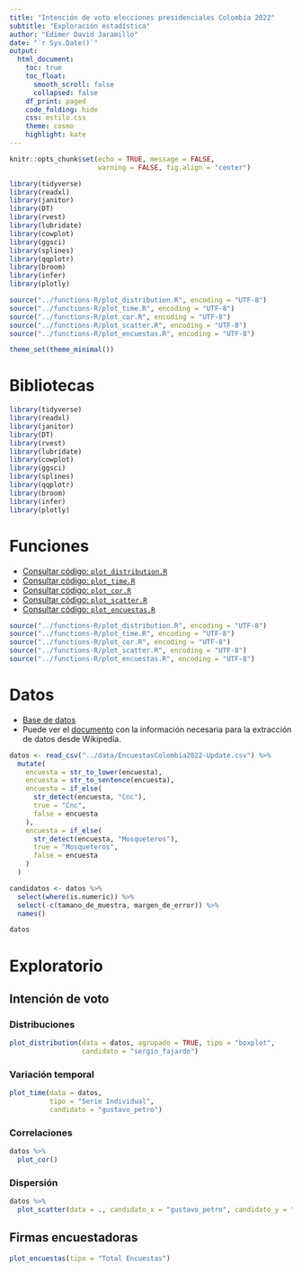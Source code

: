 ```yaml
---
title: "Intención de voto elecciones presidenciales Colombia 2022"
subtitle: "Exploración estadística"
author: "Edimer David Jaramillo"
date: "`r Sys.Date()`"
output:
  html_document:
    toc: true
    toc_float:
      smooth_scroll: false
      collapsed: false
    df_print: paged
    code_folding: hide
    css: estilo.css 
    theme: cosmo
    highlight: kate
---
```


```r
knitr::opts_chunk$set(echo = TRUE, message = FALSE,
                      warning = FALSE, fig.align = "center")

library(tidyverse)
library(readxl)
library(janitor)
library(DT)
library(rvest)
library(lubridate)
library(cowplot)
library(ggsci)
library(splines)
library(qqplotr)
library(broom)
library(infer)
library(plotly)

source("../functions-R/plot_distribution.R", encoding = "UTF-8")
source("../functions-R/plot_time.R", encoding = "UTF-8")
source("../functions-R/plot_cor.R", encoding = "UTF-8")
source("../functions-R/plot_scatter.R", encoding = "UTF-8")
source("../functions-R/plot_encuestas.R", encoding = "UTF-8")

theme_set(theme_minimal())
```

# Bibliotecas

```r
library(tidyverse)
library(readxl)
library(janitor)
library(DT)
library(rvest)
library(lubridate)
library(cowplot)
library(ggsci)
library(splines)
library(qqplotr)
library(broom)
library(infer)
library(plotly)
```

# Funciones

-   [Consultar código: `plot_distribution.R`](https://github.com/Edimer/Encuestas-Colombia-2022/blob/encuestas_finales/functions-R/plot_distribution.R)
-   [Consultar código: `plot_time.R`](https://github.com/Edimer/Encuestas-Colombia-2022/blob/encuestas_finales/functions-R/plot_time.R)
-   [Consultar código: `plot_cor.R`](https://github.com/Edimer/Encuestas-Colombia-2022/blob/encuestas_finales/functions-R/plot_cor.R)
-   [Consultar código: `plot_scatter.R`](https://github.com/Edimer/Encuestas-Colombia-2022/blob/encuestas_finales/functions-R/plot_scatter.R)
-   [Consultar código: `plot_encuestas.R`](https://github.com/Edimer/Encuestas-Colombia-2022/blob/encuestas_finales/functions-R/plot_encuestas.R)

```r
source("../functions-R/plot_distribution.R", encoding = "UTF-8")
source("../functions-R/plot_time.R", encoding = "UTF-8")
source("../functions-R/plot_cor.R", encoding = "UTF-8")
source("../functions-R/plot_scatter.R", encoding = "UTF-8")
source("../functions-R/plot_encuestas.R", encoding = "UTF-8")
```


# Datos

- [Base de datos](https://github.com/Edimer/Encuestas-Colombia-2022/blob/encuestas_finales/data/EncuestasColombia2022-Update.csv)
- Puede ver el [documento](https://rpubs.com/Edimer/907733) con la información necesaria para la extracción de datos desde Wikipedia.

```r
datos <- read_csv("../data/EncuestasColombia2022-Update.csv") %>%
  mutate(
    encuesta = str_to_lower(encuesta),
    encuesta = str_to_sentence(encuesta),
    encuesta = if_else(
      str_detect(encuesta, "Cnc"),
      true = "Cnc",
      false = encuesta
    ),
    encuesta = if_else(
      str_detect(encuesta, "Mosqueteros"),
      true = "Mosqueteros",
      false = encuesta
    )
  )

candidatos <- datos %>% 
  select(where(is.numeric)) %>% 
  select(-c(tamano_de_muestra, margen_de_error)) %>% 
  names()

datos
```

# Exploratorio

## Intención de voto

### Distribuciones

```r
plot_distribution(data = datos, agrupado = TRUE, tipo = "boxplot",
                  candidato = "sergio_fajardo")
```

### Variación temporal

```r
plot_time(data = datos,
          tipo = "Serie Individual",
          candidato = "gustavo_petro")
```

### Correlaciones

```r
datos %>% 
  plot_cor()
```

### Dispersión

```r
datos %>% 
  plot_scatter(data = ., candidato_x = "gustavo_petro", candidato_y = "sergio_fajardo")
```

## Firmas encuestadoras

```r
plot_encuestas(tipo = "Total Encuestas")
```

